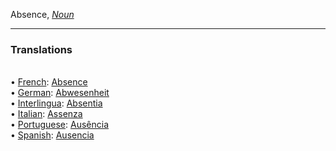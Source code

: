Absence, <i>[[Noun]]</i> 
<HR> <P> <H3>Translations</H3>
<BR>• [[French]]: [[Absence]]
<BR>• [[German]]: [[Abwesenheit]]
<BR>• [[Interlingua]]: [[Absentia]]
<BR>• [[Italian]]: [[Assenza]]
<BR>• [[Portuguese]]: [[Ausência]]
<BR>• [[Spanish]]: [[Ausencia]]
<BR>